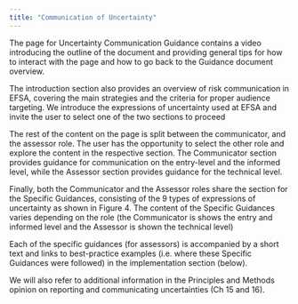 ```yaml
---
title: "Communication of Uncertainty"
---
```


The page for Uncertainty Communication Guidance contains a video introducing the outline of the document and providing general tips for how to interact with the page and how to go back to the Guidance document overview.

The introduction section also provides an overview of risk communication in EFSA, covering the main strategies and the criteria for proper audience targeting. We introduce the expressions of uncertainty used at EFSA and invite the user to select one of the two sections to proceed

The rest of the content on the page is split between the communicator, and the assessor role. The user has the opportunity to select the other role and explore the content in the respective section. The Communicator section provides guidance for communication on the entry-level and the informed level, while the Assessor section provides guidance for the technical level.

Finally, both the Communicator and the Assessor roles share the section for the Specific Guidances, consisting of the 9 types of expressions of uncertainty as shown in Figure 4. The content of the Specific Guidances varies depending on the role (the Communicator is shows the entry and informed level and the Assessor is shown the technical level)

Each of the specific guidances (for assessors) is accompanied by a short text and links to best-practice examples (i.e. where these Specific Guidances were followed) in the implementation section (below).

We will also refer to additional information in the Principles and Methods opinion on reporting and communicating uncertainties (Ch 15 and 16).



